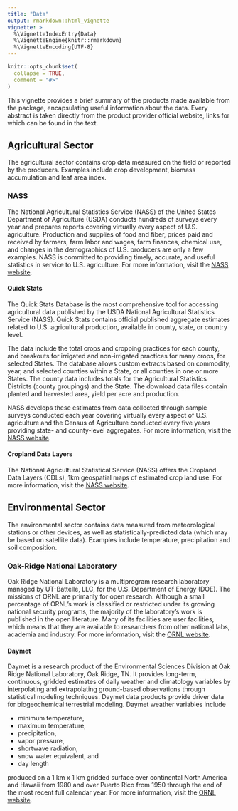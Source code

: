 ```yaml
---
title: "Data"
output: rmarkdown::html_vignette
vignette: >
  %\VignetteIndexEntry{Data}
  %\VignetteEngine{knitr::rmarkdown}
  %\VignetteEncoding{UTF-8}
---
```


```r
knitr::opts_chunk$set(
  collapse = TRUE,
  comment = "#>"
)
```

This vignette provides a brief summary of the products made available from the package, encapsulating useful information about the data. Every abstract is taken directly from the product provider official website, links for which can be found in the text.

## **Agricultural Sector**

The agricultural sector contains crop data measured on the field or reported by the producers. Examples include crop development, biomass accumulation and leaf area index.

### NASS

The National Agricultural Statistics Service (NASS) of the United States Department of Agriculture (USDA) conducts hundreds of surveys every year and prepares reports covering virtually every aspect of U.S. agriculture. Production and supplies of food and fiber, prices paid and received by farmers, farm labor and wages, farm finances, chemical use, and changes in the demographics of U.S. producers are only a few examples. NASS is committed to providing timely, accurate, and useful statistics in service to U.S. agriculture. For more information, visit the [NASS website](https://www.nass.usda.gov/).


#### Quick Stats

The Quick Stats Database is the most comprehensive tool for accessing agricultural data published by the USDA National Agricultural Statistics Service (NASS). Quick Stats contains official published aggregate estimates related to U.S. agricultural production, available in county, state, or country level.

The data include the total crops and cropping practices for each county, and breakouts for irrigated and non-irrigated practices for many crops, for selected States. The database allows custom extracts based on commodity, year, and selected counties within a State, or all counties in one or more States. The county data includes totals for the Agricultural Statistics Districts (county groupings) and the State. The download data files contain planted and harvested area, yield per acre and production.

NASS develops these estimates from data collected through sample surveys conducted each year covering virtually every aspect of U.S. agriculture and the Census of Agriculture conducted every five years providing state- and county-level aggregates. For more information, visit the [NASS website](https://www.nass.usda.gov/Quick_Stats/).

#### Cropland Data Layers

The National Agricultural Statistical Service (NASS) offers the Cropland Data Layers (CDLs), 1km geospatial maps of estimated crop land use. For more information, visit the [NASS website](https://www.nass.usda.gov/Research_and_Science/Cropland/SARS1a.php).

## **Environmental Sector**

The environmental sector contains data measured from meteorological stations or other devices, as well as statistically-predicted data (which may be based on satellite data). Examples include temperature, precipitation and soil composition.

### Oak-Ridge National Laboratory 

Oak Ridge National Laboratory is a multiprogram research laboratory managed by UT-Battelle, LLC, for the U.S. Department of Energy (DOE). The missions of ORNL are primarily for open research. Although a small percentage of ORNL's work is classified or restricted under its growing national security programs, the majority of the laboratory's work is published in the open literature. Many of its facilities are user facilities, which means that they are available to researchers from other national labs, academia and industry. For more information, visit the [ORNL website](https://www.ornl.gov/).

#### Daymet

Daymet is a research product of the Environmental Sciences Division at Oak Ridge National Laboratory, Oak Ridge, TN. It provides long-term, continuous, gridded estimates of daily weather and climatology variables by interpolating and extrapolating ground-based observations through statistical modeling techniques. Daymet data products provide driver data for biogeochemical terrestrial modeling. Daymet weather variables include

-   minimum temperature,
-   maximum temperature,
-   precipitation,
-   vapor pressure,
-   shortwave radiation,
-   snow water equivalent, and
-   day length

produced on a 1 km x 1 km gridded surface over continental North America and Hawaii from 1980 and over Puerto Rico from 1950 through the end of the most recent full calendar year. For more information, visit the [ORNL website](https://daymet.ornl.gov/).
